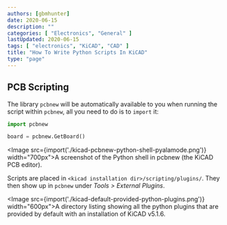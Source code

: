 ```yaml
---
authors: [gbmhunter]
date: 2020-06-15
description: ""
categories: [ "Electronics", "General" ]
lastUpdated: 2020-06-15
tags: [ "electronics", "KiCAD", "CAD" ]
title: "How To Write Python Scripts In KiCAD"
type: "page"
---
```



<WarningIsNotes />

## PCB Scripting

The library `pcbnew` will be automatically available to you when running the script within `pcbnew`, all you need to do is to `import` it:

```python
import pcbnew

board = pcbnew.GetBoard()
```

<Image src={import('./kicad-pcbnew-python-shell-pyalamode.png')} width="700px">A screenshot of the Python shell in pcbnew (the KiCAD PCB editor).</Image>

Scripts are placed in `<kicad installation dir>/scripting/plugins/`. They then show up in `pcbnew` under _Tools > External Plugins_.

<Image src={import('./kicad-default-provided-python-plugins.png')} width="600px">A directory listing showing all the python plugins that are provided by default with an installation of KiCAD v5.1.6.</Image>
